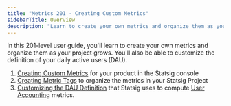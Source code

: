 ```yaml
---
title: "Metrics 201 - Creating Custom Metrics"
sidebarTitle: Overview
description: "Learn to create your own metrics and organize them as your project grows, including customizing DAU definitions."
---
```


In this 201-level user guide, you'll learn to create your own metrics and organize them as your project grows. You'll also be able to customize the definition of your daily active users (DAU).   

1. [Creating Custom Metrics](/metrics/create) for your product in the Statsig console
2. [Creating Metric Tags](/metrics/create-metric-tags) to organize the metrics in your Statsig Project
3. [Customizing the DAU Definition](/metrics/user) that Statsig uses to compute [User Accounting](/metrics/raw-event-metrics#user-accounting-metrics) metrics.

